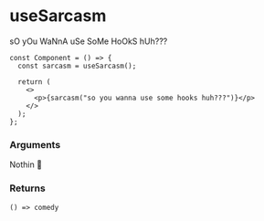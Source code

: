 
<Meta title="hookit/useSarcasm/Docs" />

# useSarcasm

sO yOu WaNnA uSe SoMe HoOkS hUh???

```tsx
const Component = () => {
  const sarcasm = useSarcasm();

  return (
    <>
      <p>{sarcasm("so you wanna use some hooks huh???")}</p>
    </>
  );
};
```

### Arguments

Nothin 🤪

### Returns

`() => comedy`
